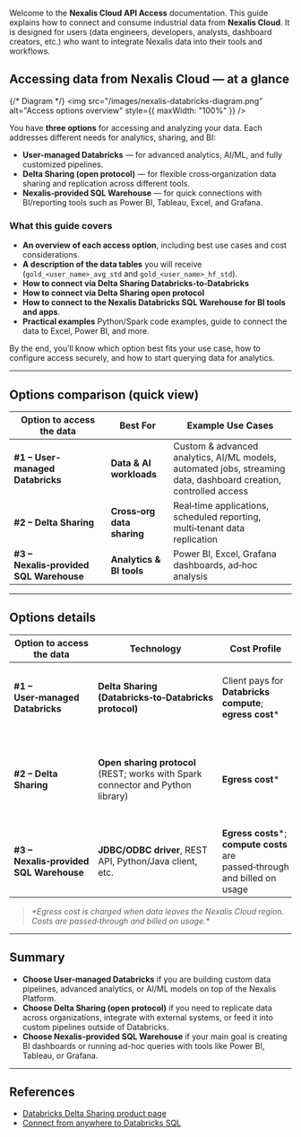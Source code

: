 Welcome to the **Nexalis Cloud API Access** documentation. This guide explains how to connect and consume industrial data from **Nexalis Cloud**. It is designed for users (data engineers, developers, analysts, dashboard creators, etc.) who want to integrate Nexalis data into their tools and workflows.

## Accessing data from Nexalis Cloud — at a glance

{/* Diagram */}
<img src="/images/nexalis-databricks-diagram.png" alt="Access options overview" style={{ maxWidth: "100%" }} />

You have **three options** for accessing and analyzing your data. Each addresses different needs for analytics, sharing, and BI:

- **User-managed Databricks** — for advanced analytics, AI/ML, and fully customized pipelines.  
- **Delta Sharing (open protocol)** — for flexible cross‑organization data sharing and replication across different tools.  
- **Nexalis‑provided SQL Warehouse** — for quick connections with BI/reporting tools such as Power BI, Tableau, Excel, and Grafana.

### What this guide covers

- **An overview of each access option**, including best use cases and cost considerations.  
- **A description of the data tables** you will receive (`gold_<user_name>_avg_std` and `gold_<user_name>_hf_std`).
- **How to connect via Delta Sharing Databricks‑to‑Databricks**
- **How to connect via Delta Sharing open protocol**
- **How to connect to the Nexalis Databricks SQL Warehouse for BI tools and apps**.
- **Practical examples** Python/Spark code examples, guide to connect the data to Excel, Power BI, and more.

By the end, you’ll know which option best fits your use case, how to configure access securely, and how to start querying data for analytics.

---

## Options comparison (quick view)

| **Option to access the data** | **Best For** | **Example Use Cases** |
|---|---|---|
| **#1 – User-managed Databricks** | **Data & AI workloads** | Custom & advanced analytics, AI/ML models, automated jobs, streaming data, dashboard creation, controlled access |
| **#2 – Delta Sharing** | **Cross‑org data sharing** | Real‑time applications, scheduled reporting, multi‑tenant data replication |
| **#3 – Nexalis‑provided SQL Warehouse** | **Analytics & BI tools** | Power BI, Excel, Grafana dashboards, ad‑hoc analysis |

---

## Options details

| **Option to access the data** | **Technology** | **Cost Profile** | **Data Handling** | **Notes** |
|---|---|---|---|---|
| **#1 – User‑managed Databricks** | **Delta Sharing (Databricks‑to‑Databricks protocol)** | Client pays for **Databricks compute**; **egress cost*** | Data is **accessed directly** in client’s Databricks account | Benefit from the **full range of Databricks data and AI capabilities**. |
| **#2 – Delta Sharing** | **Open sharing protocol** (REST; works with Spark connector and Python library) | **Egress cost*** | Data is **downloaded & replicated** | **Best for data pipelines, replication, or sharing with external systems** |
| **#3 – Nexalis‑provided SQL Warehouse** | **JDBC/ODBC driver**, REST API, Python/Java client, etc. | **Egress costs***; **compute costs** are passed‑through and billed on usage | Data is **queried in place** | **Optimized for BI/reporting; integrates easily** |
> _\*Egress cost is charged when data leaves the Nexalis Cloud region. Costs are passed‑through and billed on usage.*_

---

## Summary

- **Choose User-managed Databricks** if you are building custom data pipelines, advanced analytics, or AI/ML models on top of the Nexalis Platform.  
- **Choose Delta Sharing (open protocol)** if you need to replicate data across organizations, integrate with external systems, or feed it into custom pipelines outside of Databricks.  
- **Choose Nexalis-provided SQL Warehouse** if your main goal is creating BI dashboards or running ad-hoc queries with tools like Power BI, Tableau, or Grafana.  

---

## References

- [Databricks Delta Sharing product page](https://www.databricks.com/product/delta-sharing)  
- [Connect from anywhere to Databricks SQL](https://www.databricks.com/blog/2022/06/29/connect-from-anywhere-to-databricks-sql.html)
